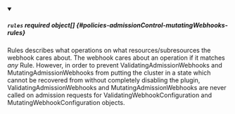 


<details className="config-field" data-expandable="true" open>
<summary>

##### `rules` <span className="config-field-required" data-required="false">required</span> <span className="config-field-type">object[]</span> <span className="config-field-default"></span> <span className="config-field-enum"></span> {#policies-admissionControl-mutatingWebhooks-rules}

Rules describes what operations on what resources/subresources the webhook cares about.
The webhook cares about an operation if it matches _any_ Rule.
However, in order to prevent ValidatingAdmissionWebhooks and MutatingAdmissionWebhooks
from putting the cluster in a state which cannot be recovered from without completely
disabling the plugin, ValidatingAdmissionWebhooks and MutatingAdmissionWebhooks are never called
on admission requests for ValidatingWebhookConfiguration and MutatingWebhookConfiguration objects.

</summary>

<PartialRulesreference />


</details>
